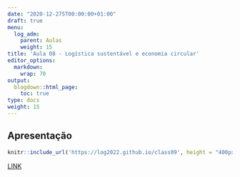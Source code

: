 ```yaml
---
date: "2020-12-275T00:00:00+01:00"
draft: true
menu:
  log_adm:
    parent: Aulas
    weight: 15
title: 'Aula 08 - Logística sustentável e economia circular'
editor_options: 
  markdown: 
    wrap: 70
output: 
  blogdown::html_page:
    toc: true
type: docs
weight: 15
---
```


## Apresentação

```r
knitr::include_url('https://log2022.github.io/class09', height = "400px")
```

[LINK](https://log2022.github.io/class09)


